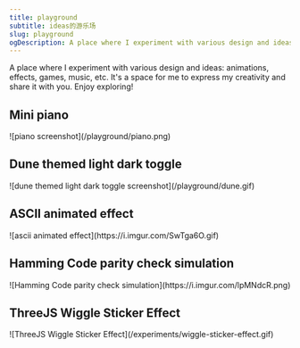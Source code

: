 ```yaml
---
title: playground
subtitle: ideas的游乐场
slug: playground
ogDescription: A place where I experiment with various design and ideas: animations, effects, games, music, etc. It's a space for me to express my creativity and share it with you. Enjoy exploring!
---
```


A place where I experiment with various design and ideas: animations, effects, games, music, etc. It's a space for me to express my creativity and share it with you. Enjoy exploring!

## Mini piano

<Link href='/experiments/piano'>
  ![piano screenshot](/playground/piano.png)
</Link>
<ExternalActionButtonLink
  href='/experiments/piano'
  title='play the mini piano'
/>

## Dune themed light dark toggle

<Link href='/experiments/dune-themed-light-dark-toggle'>
  ![dune themed light dark toggle screenshot](/playground/dune.gif)
</Link>
<ExternalActionButtonLink
  href='/experiments/dune-themed-light-dark-toggle'
  title='try the toggle'
/>

## ASCII animated effect

<Link href='/experiments/ascii-animated-effect'>
  ![ascii animated effect](https://i.imgur.com/SwTga6O.gif)
</Link>
<ExternalActionButtonLink
  href='/experiments/ascii-animated-effect'
  title='take a closer look'
/>

## Hamming Code parity check simulation

<Link href='https://c47lfn.csb.app/' target='_blank'>
  ![Hamming Code parity check simulation](https://i.imgur.com/lpMNdcR.png)
</Link>
<ExternalActionButtonLink
  href='https://c47lfn.csb.app/'
  title='take a closer look'
/>

## ThreeJS Wiggle Sticker Effect

<Link href='/experiments/wiggle-sticker-effect'>
  ![ThreeJS Wiggle Sticker Effect](/experiments/wiggle-sticker-effect.gif)
</Link>
<ExternalActionButtonLink
  href='/experiments/wiggle-sticker-effect'
  title='take a closer look'
/>
